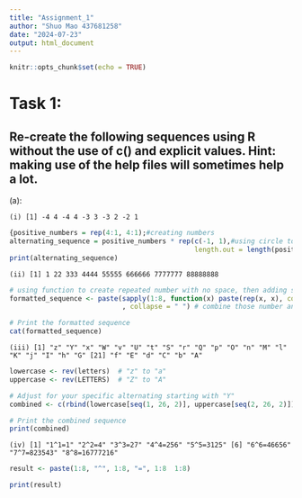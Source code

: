 ```yaml
---
title: "Assignment_1"
author: "Shuo Mao 437681258"
date: "2024-07-23"
output: html_document
---
```


```r
knitr::opts_chunk$set(echo = TRUE)
```

# Task 1:
## Re-create the following sequences using R without the use of c() and explicit values. Hint: making use of the help files will sometimes help a lot.

(a): 

`(i) [1] -4 4 -4 4 -3 3 -3 2 -2 1`

```r
{positive_numbers = rep(4:1, 4:1);#creating numbers
alternating_sequence = positive_numbers * rep(c(-1, 1),#using circle to re-assign their postie or negative sign to it
                                              length.out = length(positive_numbers))}
print(alternating_sequence)
```


`(ii) [1] 1 22 333 4444 55555 666666 7777777 88888888`


```r
# using function to create repeated number with no space, then adding space between each repeated numbers
formatted_sequence <- paste(sapply(1:8, function(x) paste(rep(x, x), collapse = ""))# will generate number such as: 1, 22, 333 ....
                            , collapse = " ") # combine those number and re-format it. 

# Print the formatted sequence
cat(formatted_sequence)
```


`(iii) [1] "z" "Y" "x" "W" "v" "U" "t" "S" "r" "Q" "p" "O" "n" "M" "l" "K" "j" "I" "h" "G" [21] "f" "E" "d" "C" "b" "A"`


```r

lowercase <- rev(letters)  # "z" to "a"
uppercase <- rev(LETTERS)  # "Z" to "A"

# Adjust for your specific alternating starting with "Y"
combined <- c(rbind(lowercase[seq(1, 26, 2)], uppercase[seq(2, 26, 2)]))

# Print the combined sequence
print(combined)
```


`(iv) [1] "1^1=1" "2^2=4" "3^3=27" "4^4=256" "5^5=3125" [6] "6^6=46656" "7^7=823543" "8^8=16777216"`



```r

result <- paste(1:8, "^", 1:8, "=", 1:8  1:8)

print(result)
```